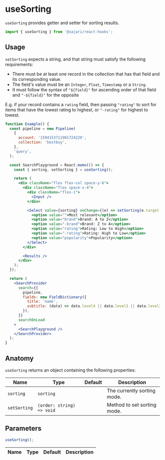 
<SEO title="useSorting" description="useSorting provides getter/setter for sorting results." />

# useSorting

`useSorting` provides getter and setter for sorting results.

```js
import { useSorting } from '@sajari/react-hooks';
```

## Usage

`setSorting` expects a string, and that string must satisfy the following requirements:

- There must be at least one record in the collection that has that field and its corresponding value.
- The field's value must be an `Integer`, `Float`, `Timestamp` or a `String`.
- It must follow the syntax of `"${field}"` for ascending order of that field and `"-${field}"` for the opposite

E.g. if your record contains a `rating` field, then passing `"rating"` to sort for items that have the lowest rating to highest, or `"-rating"` for highest to lowest.

```jsx
function Example() {
  const pipeline = new Pipeline(
    {
      account: '1594153711901724220',
      collection: 'bestbuy',
    },
    'query',
  );

  const SearchPlayground = React.memo(() => {
    const { sorting, setSorting } = useSorting();

    return (
      <div className="flex flex-col space-y-6">
        <div className="flex space-x-4">
          <div className="flex-1">
            <Input />
          </div>

          <Select value={sorting} onChange={(e) => setSorting(e.target.value)}>
            <option value="">Most relevant</option>
            <option value="brand">Brand: A to Z</option>
            <option value="-brand">Brand: Z to A</option>
            <option value="rating">Rating: Low to High</option>
            <option value="-rating">Rating: High to Low</option>
            <option value="popularity">Popularity</option>
          </Select>
        </div>

        <Results />
      </div>
    );
  });

  return (
    <SearchProvider
      search={{
        pipeline,
        fields: new FieldDictionary({
          title: 'name',
          subtitle: (data) => data.level4 || data.level3 || data.level2 || data.level1 || data.brand,
        }),
      }}
      searchOnLoad
    >
      <SearchPlayground />
    </SearchProvider>
  );
}
```

## Anatomy

`useSorting` returns an object containing the following properties:

| Name         | Type                      | Default | Description                 |
| ------------ | ------------------------- | ------- | --------------------------- |
| `sorting`    | `sorting`                 |         | The currently sorting mode. |
| `setSorting` | `(order: string) => void` |         | Method to set sorting mode. |

## Parameters

```js
useSorting();
```

| Name | Type | Default | Description |
| ---- | ---- | ------- | ----------- |
